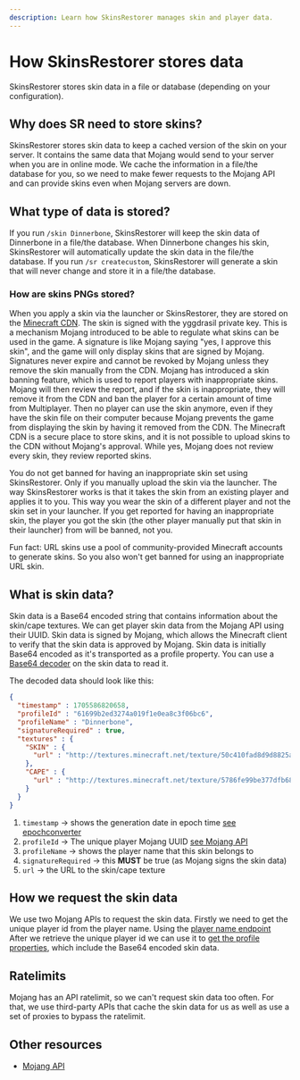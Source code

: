 ```yaml
---
description: Learn how SkinsRestorer manages skin and player data.
---
```


# How SkinsRestorer stores data

SkinsRestorer stores skin data in a file or database (depending on your configuration).

## Why does SR need to store skins?

SkinsRestorer stores skin data to keep a cached version of the skin on your server.
It contains the same data that Mojang would send to your server when you are in online mode.
We cache the information in a file/the database for you,
so we need to make fewer requests to the Mojang API and can provide skins even
when Mojang servers are down.

## What type of data is stored?

If you run `/skin Dinnerbone`, SkinsRestorer will keep the skin data of Dinnerbone in a file/the database.
When Dinnerbone changes his skin, SkinsRestorer will automatically update the skin data in the file/the database.
If you run `/sr createcustom`,
SkinsRestorer will generate a skin that will never change and store it in a file/the database.

### How are skins PNGs stored?

When you apply a skin via the launcher or SkinsRestorer, they are stored on the [Minecraft CDN](https://textures.minecraft.net).
The skin is signed with the yggdrasil private key. This is a mechanism Mojang introduced to be able to regulate what skins can be used in the game.
A signature is like Mojang saying "yes, I approve this skin", and the game will only display skins that are signed by Mojang.
Signatures never expire and cannot be revoked by Mojang unless they remove the skin manually from the CDN.
Mojang has introduced a skin banning feature, which is used to report players with inappropriate skins.
Mojang will then review the report, and if the skin is inappropriate, they will remove it from the CDN and ban the player for a certain amount of time from Multiplayer.
Then no player can use the skin anymore, even if they have the skin file on their computer because Mojang prevents the game from displaying the skin by having it removed from the CDN.
The Minecraft CDN is a secure place to store skins, and it is not possible to upload skins to the CDN without Mojang's approval.
While yes, Mojang does not review every skin, they review reported skins.

You do not get banned for having an inappropriate skin set using SkinsRestorer.
Only if you manually upload the skin via the launcher.
The way SkinsRestorer works is that it takes the skin from an existing player and applies it to you.
This way you wear the skin of a different player and not the skin set in your launcher.
If you get reported for having an inappropriate skin, the player you got the skin (the other player manually put that skin in their launcher) from will be banned, not you.

Fun fact: URL skins use a pool of community-provided Minecraft accounts to generate skins.
So you also won't get banned for using an inappropriate URL skin.

## What is skin data?

Skin data is a Base64 encoded string that contains information about the skin/cape textures.
We can get player skin data from the Mojang API using their UUID.
Skin data is signed by Mojang, which allows the Minecraft client to verify that the skin data is approved by Mojang.
Skin data is initially Base64 encoded as it's transported as a profile property.
You can use a [Base64 decoder](https://www.base64decode.org/live) on the skin data to read it.

The decoded data should look like this:

```json
{
  "timestamp" : 1705586820658,
  "profileId" : "61699b2ed3274a019f1e0ea8c3f06bc6",
  "profileName" : "Dinnerbone",
  "signatureRequired" : true,
  "textures" : {
    "SKIN" : {
      "url" : "http://textures.minecraft.net/texture/50c410fad8d9d8825ad56b0e443e2777a6b46bfa20dacd1d2f55edc71fbeb06d"
    },
    "CAPE" : {
      "url" : "http://textures.minecraft.net/texture/5786fe99be377dfb6858859f926c4dbc995751e91cee373468c5fbf4865e7151"
    }
  }
}
```

1. `timestamp` → shows the generation date in epoch time [see epochconverter](https://www.epochconverter.com/)
2. `profileId` → The unique player Mojang UUID [see Mojang API](https://api.mojang.com/users/profiles/minecraft/Dinnerbone)
3. `profileName` → shows the player name that this skin belongs to
4. `signatureRequired` → this **MUST** be true (as Mojang signs the skin data)
5. `url` → the URL to the skin/cape texture

## How we request the skin data

We use two Mojang APIs to request the skin data. Firstly we need to get the unique player id from the player name.
Using the [player name endpoint](https://api.mojang.com/users/profiles/minecraft/Dinnerbone)
After we retrieve the unique player id we can use it to [get the profile properties](https://sessionserver.mojang.com/session/minecraft/profile/61699b2ed3274a019f1e0ea8c3f06bc6?unsigned=false), which include the Base64 encoded skin data.

## Ratelimits

Mojang has an API ratelimit, so we can't request skin data too often.
For that, we use third-party APIs that cache the skin data for us as well as use a set of proxies to bypass the ratelimit.

## Other resources

- [Mojang API](https://wiki.vg/Mojang_API)
